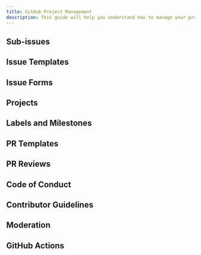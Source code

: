 ```yaml
---
title: GitHub Project Management
description: This guide will help you understand how to manage your projects effectively using Git and GitHub.
---
```


## Sub-issues

## Issue Templates

## Issue Forms

## Projects

## Labels and Milestones

## PR Templates

## PR Reviews

## Code of Conduct

## Contributor Guidelines

## Moderation

## GitHub Actions
